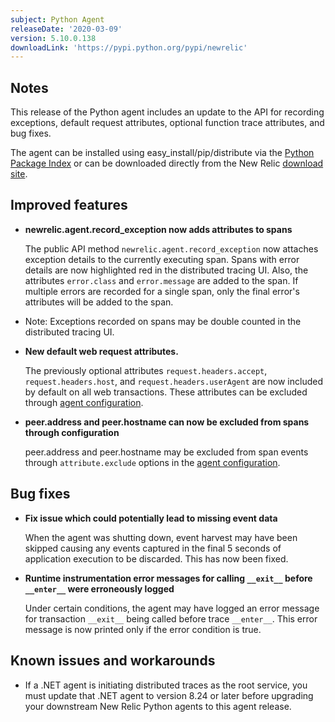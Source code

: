 ```yaml
---
subject: Python Agent
releaseDate: '2020-03-09'
version: 5.10.0.138
downloadLink: 'https://pypi.python.org/pypi/newrelic'
---
```


## Notes

This release of the Python agent includes an update to the API for recording exceptions, default request attributes, optional function trace attributes, and bug fixes.

The agent can be installed using easy_install/pip/distribute via the [Python Package Index](https://pypi.python.org/pypi/newrelic) or can be downloaded directly from the New Relic [download site](http://download.newrelic.com/python_agent/release).

## Improved features

* **newrelic.agent.record_exception now adds attributes to spans**

  The public API method `newrelic.agent.record_exception` now attaches exception details to the currently executing span. Spans with error details are now highlighted red in the distributed tracing UI. Also, the attributes `error.class` and `error.message` are added to the span. If multiple errors are recorded for a single span, only the final error's attributes will be added to the span.
* Note: Exceptions recorded on spans may be double counted in the distributed tracing UI.
* **New default web request attributes.**

  The previously optional attributes `request.headers.accept`, `request.headers.host`, and `request.headers.userAgent` are now included by default on all web transactions. These attributes can be excluded through [agent configuration](/docs/agents/python-agent/attributes/enabling-disabling-attributes-python).
* **peer.address and peer.hostname can now be excluded from spans through configuration**

  peer.address and peer.hostname may be excluded from span events through `attribute.exclude` options in the [agent configuration](/docs/agents/python-agent/attributes/enabling-disabling-attributes-python).

## Bug fixes

* **Fix issue which could potentially lead to missing event data**

  When the agent was shutting down, event harvest may have been skipped causing any events captured in the final 5 seconds of application execution to be discarded. This has now been fixed.
* **Runtime instrumentation error messages for calling `__exit__` before `__enter__` were erroneously logged**

  Under certain conditions, the agent may have logged an error message for transaction `__exit__` being called before trace `__enter__`. This error message is now printed only if the error condition is true.

## Known issues and workarounds

* If a .NET agent is initiating distributed traces as the root service, you must update that .NET agent to version 8.24 or later before upgrading your downstream New Relic Python agents to this agent release.
